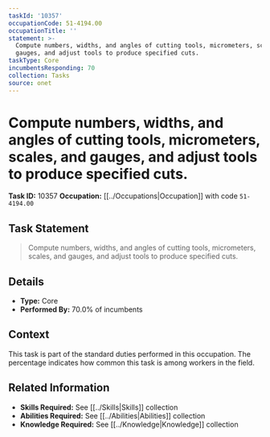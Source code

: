 ```yaml
---
taskId: '10357'
occupationCode: 51-4194.00
occupationTitle: ''
statement: >-
  Compute numbers, widths, and angles of cutting tools, micrometers, scales, and
  gauges, and adjust tools to produce specified cuts.
taskType: Core
incumbentsResponding: 70
collection: Tasks
source: onet
---
```

# Compute numbers, widths, and angles of cutting tools, micrometers, scales, and gauges, and adjust tools to produce specified cuts.

**Task ID:** 10357
**Occupation:** [[../Occupations|Occupation]] with code `51-4194.00`

## Task Statement

> Compute numbers, widths, and angles of cutting tools, micrometers, scales, and gauges, and adjust tools to produce specified cuts.

## Details

- **Type:** Core
- **Performed By:** 70.0% of incumbents

## Context

This task is part of the standard duties performed in this occupation. The percentage indicates how common this task is among workers in the field.

## Related Information

- **Skills Required:** See [[../Skills|Skills]] collection
- **Abilities Required:** See [[../Abilities|Abilities]] collection
- **Knowledge Required:** See [[../Knowledge|Knowledge]] collection
